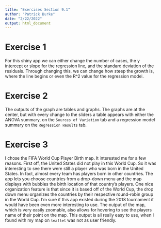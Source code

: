```yaml
---
title: "Exercises Section 9.1"
author: "Patrick Burke"
date: "2/22/2022"
output: html_document
---
```

# Exercise 1

For this shiny app we can either change the number of cases, the y intercept or slope for the regression line, and the standard deviation of the residuals. Through changing this, we can change how steep the growth is, where the line begins or even the R^2 value for the regression model.

# Exercise 2

The outputs of the graph are tables and graphs. The graphs are at the center, but with every change to the sliders a table appears with either the ANOVA summary, on the `Sources of Variation` tab and a regression model summary on the `Regression Results` tab.

# Exercise 3

I chose the FIFA World Cup Player Birth map. It interested me for a few reasons. First off, the United States did not play in this World Cup. So it was interesting to see there were still a player who was born in the United States. In fact, almost every team has players born in other countries. The app lets you choose countries from a drop-down menu and the map displays with bubbles the birth location of that country's players. One nice organization feature is that since it is based off of the World Cup, the drop down menu organizes the countries by their respective round-robin group in the World Cup. I'm sure if this app existed during the 2018 tournament it would have been even more interesting to use. The output of the map, which is very easily zoomable, also allows for hovering to see the players name of their point on the map. This output is all really easy to use, when I found with my map on `leaflet` was not as user friendly.


